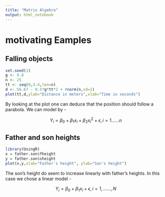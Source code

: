 ```yaml
---
title: "Matrix Algebra"
output: html_notebook
---
```

# motivating Eamples 

## Falling objects
```r
set.seed(1)
g <- 9.8
n <- 25
tt <- seq(0,3.4,len=n)
d <- 56.67 - 0.5*g*tt*2 + rnorm(n,sd=1)
plot(tt,d,ylab="Distance in meters",xlab="Time in seconds")
```
By looking at the plot one can deduce that the position should follow a parabola. We can model by - 

$$ Y_i = \beta_0 + \beta_1 x_i + \beta_2 x_{i}^{2} + \epsilon, i = 1......n $$

## Father and son heights 
```r
library(UsingR)
x = father.son$fheight
y = father.son$sheight
plot(x,y,xlab="Father's height", ylab="Son's height")
```
The son's height do seem to increase linearly with father's heights. In this case we chose a linear model - 

$$ Y_i = \beta_0 + \beta_1 x_i + \epsilon, i = 1,......,N $$

